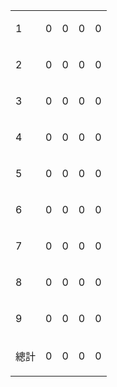 {| {{RankedMedalTable|class=wikitable sortable|nation-width=200px}}
|-
|1||style="text-align:left"|{{flagIOC2team|CHN|2019年東亞青年運動會}}||0||0||0||0
|-
|2||style="text-align:left"|{{flagIOC2team|KOR|2019年東亞青年運動會}}||0||0||0||0
|-
|3||style="text-align:left"|{{flagIOC2team|JPN|2019年東亞青年運動會}}||0||0||0||0
|- style="background:#ccccff"
|4||style="text-align:left"|{{flagIOC2team|TPE|2019年東亞青年運動會}}||0||0||0||0
|-
|5||style="text-align:left"|{{flagIOC2team|PRK|2019年東亞青年運動會}}||0||0||0||0
|-
|6||style="text-align:left"|{{flagIOC2team|HKG|2019年東亞青年運動會}}||0||0||0||0
|-
|7||style="text-align:left"|{{flagIOC2team|MGL|2019年東亞青年運動會}}||0||0||0||0
|-
|8||style="text-align:left"|{{flagIOC2team|MAC|2019年東亞青年運動會}}||0||0||0||0
|-
|9||style="text-align:left"|{{flagIOC2team|GUM|2019年東亞青年運動會}}||0||0||0||0
|-- class="sortbottom"
!colspan=2|總計||0||0||0||0
|}
<div style="clear:both;"></div>